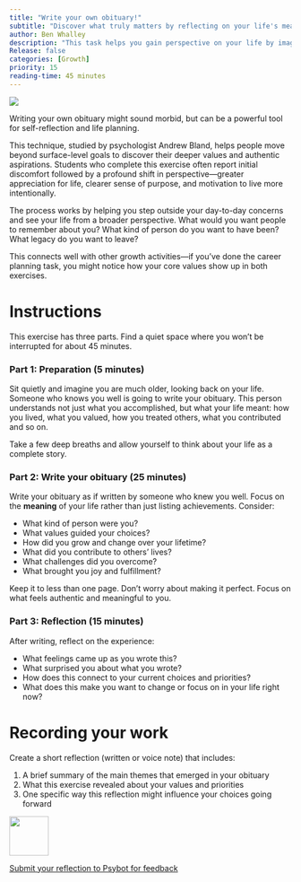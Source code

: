```yaml
---
title: "Write your own obituary!"
subtitle: "Discover what truly matters by reflecting on your life's meaning"
author: Ben Whalley
description: "This task helps you gain perspective on your life by imagining how it might be remembered. By writing your own obituary, you'll clarify your values, reflect on what gives your life meaning, and consider what changes you might want to make."
Release: false
categories: [Growth]
priority: 15
reading-time: 45 minutes
---
```


![](../images/DALL·E%202024-09-06%2011.57.52%20-%20A%20terrifying,%20female%20professor%20sitting%20at%20a%20cluttered%20desk,%20with%20an%20Edgar%20Allan%20Poe-inspired%20gothic%20atmosphere.%20The%20professor%20has%20sharp,%20intense%20featu.webp)

Writing your own obituary might sound morbid, but can be a powerful tool for self-reflection and life planning. 

This technique, studied by psychologist Andrew Bland, helps people move beyond surface-level goals to discover their deeper values and authentic aspirations. Students who complete this exercise often report initial discomfort followed by a profound shift in perspective—greater appreciation for life, clearer sense of purpose, and motivation to live more intentionally.

The process works by helping you step outside your day-to-day concerns and see your life from a broader perspective. What would you want people to remember about you? What kind of person do you want to have been? What legacy do you want to leave?

This connects well with other growth activities—if you've done the career planning task, you might notice how your core values show up in both exercises.

# Instructions

:::{.instruction}

This exercise has three parts. Find a quiet space where you won't be interrupted for about 45 minutes.

### Part 1: Preparation (5 minutes)

Sit quietly and imagine you are much older, looking back on your life. Someone who knows you well is going to write your obituary. This person understands not just what you accomplished, but what your life meant:  how you lived, what you valued, how you treated others, what you contributed and so on.

Take a few deep breaths and allow yourself to think about your life as a complete story.

### Part 2: Write your obituary (25 minutes)

Write your obituary as if written by someone who knew you well. Focus on the **meaning** of your life rather than just listing achievements. Consider:

- What kind of person were you?
- What values guided your choices?
- How did you grow and change over your lifetime?
- What did you contribute to others' lives?
- What challenges did you overcome?
- What brought you joy and fulfillment?

Keep it to less than one page. 
Don't worry about making it perfect. Focus on what feels authentic and meaningful to you.

### Part 3: Reflection (15 minutes)

After writing, reflect on the experience:

- What feelings came up as you wrote this?
- What surprised you about what you wrote?
- How does this connect to your current choices and priorities?
- What does this make you want to change or focus on in your life right now?

:::

# Recording your work

:::{.instruction}

Create a short reflection (written or voice note) that includes:

1. A brief summary of the main themes that emerged in your obituary
2. What this exercise revealed about your values and priorities
3. One specific way this reflection might influence your choices going forward

![](../images/psybot.png){width="5em" .float-start .me-3}

[Submit your reflection to Psybot for feedback](https://psybot.llemma.net/add/){.submit-work .btn .btn-primary}

:::


<!--

# Information for giving feedback to students on the task:

## What to look for in good responses:

**Obituary content:**
- Focus on character and relationships rather than just achievements
- Evidence of values and personal growth
- Authentic voice that reflects genuine self-reflection
- Balance between aspirations and realistic self-awareness

**Reflection quality:**
- Honest acknowledgment of emotions during the exercise
- Specific insights about values or life priorities
- Clear connection between the exercise and current life choices
- Concrete plans for change or growth

## Common patterns:

**Initial responses often include:**
- Some discomfort with the exercise
- Difficulty knowing where to start
- Focus on career achievements initially

**Deeper responses typically show:**
- Shift toward relationships and personal qualities
- Recognition of gap between current life and ideal life
- Clearer sense of what matters most
- Motivation for authentic living

## Red flags:
- Purely achievement-focused obituary with no personal reflection
- Dismissive attitude toward the exercise
- No connection between reflection and current choices
- Extremely unrealistic or grandiose self-description

-->